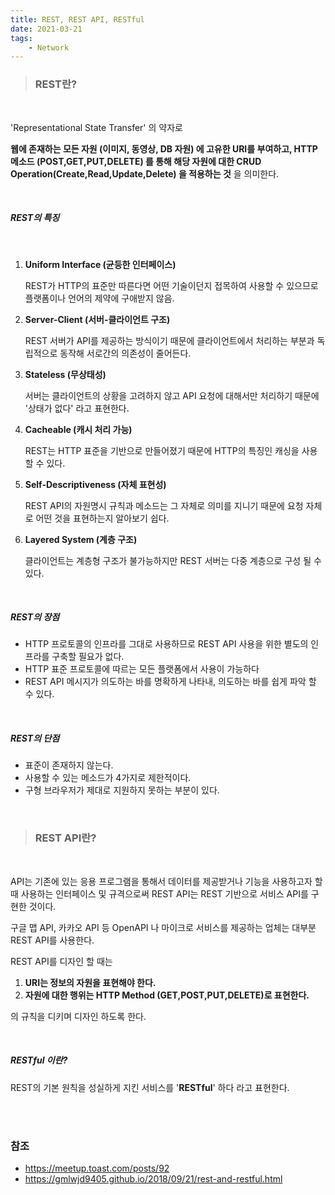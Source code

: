 ```yaml
---
title: REST, REST API, RESTful
date: 2021-03-21
tags:
    - Network
---
```


> ### REST란?

<br/>

'Representational State Transfer' 의 약자로 

**웹에 존재하는 모든 자원 (이미지, 동영상, DB 자원) 에 고유한 URI를 부여하고, HTTP 메소드 (POST,GET,PUT,DELETE) 를 통해 해당 자원에 대한 CRUD Operation(Create,Read,Update,Delete) 을 적용하는 것** 을 의미한다.

<br/>



##### REST의 특징

<br/>

1. **Uniform Interface (균등한 인터페이스)**

   REST가 HTTP의 표준만 따른다면 어떤 기술이던지 접목하여 사용할 수 있으므로 플랫폼이나 언어의 제약에 구애받지 않음.

2. **Server-Client (서버-클라이언트 구조)**

   REST 서버가 API를 제공하는 방식이기 때문에 클라이언트에서 처리하는 부분과 독립적으로 동작해 서로간의 의존성이 줄어든다.


3. **Stateless (무상태성)**

   서버는 클라이언트의 상황을 고려하지 않고 API 요청에 대해서만 처리하기 때문에 '상태가 없다' 라고 표현한다.



4. **Cacheable (캐시 처리 가능)**

   REST는 HTTP 표준을 기반으로 만들어졌기 때문에 HTTP의 특징인 캐싱을 사용할 수 있다.



5. **Self-Descriptiveness (자체 표현성)**

   REST API의 자원명시 규칙과 메소드는 그 자체로 의미를 지니기 때문에 요청 자체로 어떤 것을 표현하는지 알아보기 쉽다.



6. **Layered System (계층 구조)**

   클라이언트는 계층형 구조가 불가능하지만 REST 서버는 다중 계층으로 구성 될 수 있다.

<br/>



##### REST의 장점


- HTTP 프로토콜의 인프라를 그대로 사용하므로 REST API 사용을 위한 별도의 인프라를 구축할 필요가 없다.
- HTTP 표준 프로토콜에 따르는 모든 플랫폼에서 사용이 가능하다
- REST API 메시지가 의도하는 바를 명확하게 나타내, 의도하는 바를 쉽게 파악 할 수 있다.

<br/>

##### REST의 단점


- 표준이 존재하지 않는다.
- 사용할 수 있는 메소드가 4가지로 제한적이다.
- 구형 브라우저가 제대로 지원하지 못하는 부분이 있다.

<br/>



> ### REST API란?

<br/>

API는 기존에 있는 응용 프로그램을 통해서 데이터를 제공받거나 기능을 사용하고자 할 때 사용하는 인터페이스 및 규격으로써  REST API는 REST 기반으로 서비스 API를 구현한 것이다.

구글 맵 API, 카카오 API 등 OpenAPI 나 마이크로 서비스를 제공하는 업체는 대부분 REST API를 사용한다.




REST API를 디자인 할 때는

1.  **URI는 정보의 자원을 표현해야 한다.**
2. **자원에 대한 행위는 HTTP Method (GET,POST,PUT,DELETE)로 표현한다.**

의 규칙을 디키며 디자인 하도록 한다.

<br/>

##### RESTful 이란?

REST의 기본 원칙을 성실하게 지킨 서비스를 '**RESTful**' 하다 라고 표현한다.

<br/>
<br/>

### 참조

- https://meetup.toast.com/posts/92
- https://gmlwjd9405.github.io/2018/09/21/rest-and-restful.html

